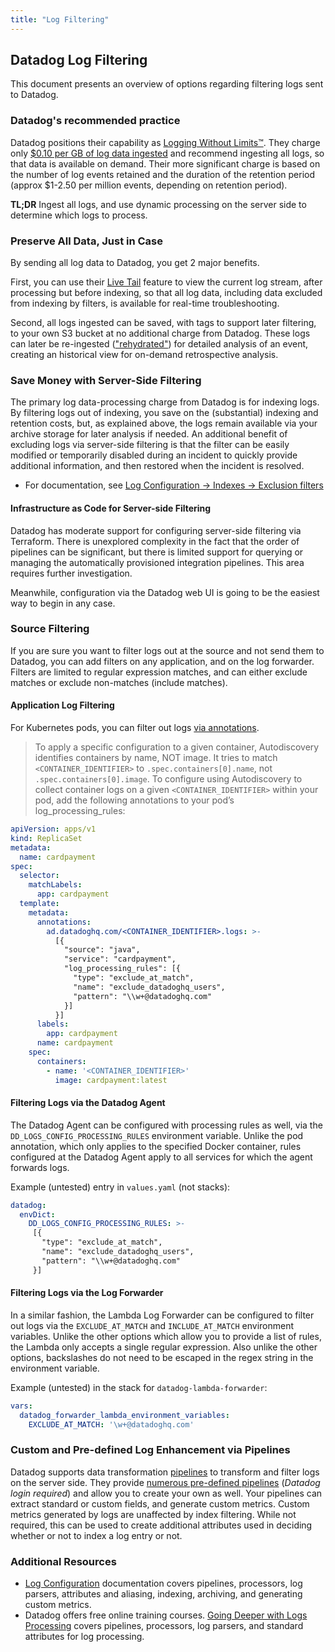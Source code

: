 ```yaml
---
title: "Log Filtering"
---
```


## Datadog Log Filtering

This document presents an overview of options regarding filtering logs sent to Datadog.
### Datadog's recommended practice
Datadog positions their capability as [Logging Without Limits™](https://www.datadoghq.com/blog/logging-without-limits). They charge only [$0.10 per GB of log data ingested](https://www.datadoghq.com/pricing/?product=log-management#products) and recommend ingesting all logs, so that data is available on demand. Their more significant charge is based on the number of log events retained and the duration of the retention period (approx $1-2.50 per million events, depending on retention period).

**TL;DR** Ingest all logs, and use dynamic processing on the server side to determine which logs to process.

### Preserve All Data, Just in Case
By sending all log data to Datadog, you get 2 major benefits.

First, you can use their [Live Tail](https://docs.datadoghq.com/logs/explorer/live_tail/) feature to view the current log stream, after processing but before indexing, so that all log data, including data excluded from indexing by filters, is available for real-time troubleshooting.

Second, all logs ingested can be saved, with tags to support later filtering, to your own S3 bucket at no additional charge from Datadog. These logs can later be re-ingested (["rehydrated"](https://docs.datadoghq.com/logs/log_configuration/rehydrating)) for detailed analysis of an event, creating an historical view for on-demand retrospective analysis.
### Save Money with Server-Side Filtering
The primary log data-processing charge from Datadog is for indexing logs. By filtering logs out of indexing, you save on the (substantial) indexing and retention costs, but, as explained above, the logs remain available via your archive storage for later analysis if needed. An additional benefit of excluding logs via server-side filtering is that the filter can be easily modified or temporarily disabled during an incident to quickly provide additional information, and then restored when the incident is resolved.

- For documentation, see [Log Configuration -> Indexes -> Exclusion filters](https://docs.datadoghq.com/logs/log_configuration/indexes/#exclusion-filters)

#### Infrastructure as Code for Server-side Filtering
Datadog has moderate support for configuring server-side filtering via Terraform. There is unexplored complexity in the fact that the order of pipelines can be significant, but there is limited support for querying or managing the automatically provisioned integration pipelines. This area requires further investigation.

Meanwhile, configuration via the Datadog web UI is going to be the easiest way to begin in any case.
### Source Filtering
If you are sure you want to filter logs out at the source and not send them to Datadog, you can add filters on any application, and on the log forwarder. Filters are limited to regular expression matches, and can either exclude matches or exclude non-matches (include matches).

#### Application Log Filtering
For Kubernetes pods, you can filter out logs [via annotations](https://docs.datadoghq.com/agent/logs/advanced_log_collection?tab=kubernetes).

> To apply a specific configuration to a given container, Autodiscovery identifies containers by name, NOT image. It tries to match `<CONTAINER_IDENTIFIER>` to `.spec.containers[0].name`, not `.spec.containers[0].image`. To configure using Autodiscovery to collect container logs on a given `<CONTAINER_IDENTIFIER>` within your pod, add the following annotations to your pod’s log_processing_rules:

```yaml
apiVersion: apps/v1
kind: ReplicaSet
metadata:
  name: cardpayment
spec:
  selector:
    matchLabels:
      app: cardpayment
  template:
    metadata:
      annotations:
        ad.datadoghq.com/<CONTAINER_IDENTIFIER>.logs: >-
          [{
            "source": "java",
            "service": "cardpayment",
            "log_processing_rules": [{
              "type": "exclude_at_match",
              "name": "exclude_datadoghq_users",
              "pattern": "\\w+@datadoghq.com"
            }]
          }]
      labels:
        app: cardpayment
      name: cardpayment
    spec:
      containers:
        - name: '<CONTAINER_IDENTIFIER>'
          image: cardpayment:latest
```

#### Filtering Logs via the Datadog Agent
The Datadog Agent can be configured with processing rules as well, via the `DD_LOGS_CONFIG_PROCESSING_RULES` environment variable.  Unlike the pod annotation, which only applies to the specified Docker container, rules configured at the Datadog Agent apply to all services for which the agent forwards logs.

Example (untested) entry in `values.yaml` (not stacks):

```yaml
datadog:
  envDict:
    DD_LOGS_CONFIG_PROCESSING_RULES: >-
     [{
       "type": "exclude_at_match",
       "name": "exclude_datadoghq_users",
       "pattern": "\\w+@datadoghq.com"
     }]
```
#### Filtering Logs via the Log Forwarder

In a similar fashion, the Lambda Log Forwarder can be configured to filter out logs via the `EXCLUDE_AT_MATCH` and `INCLUDE_AT_MATCH` environment variables. Unlike the other options which allow you to provide a list of rules, the Lambda only accepts a single regular expression. Also unlike the other options, backslashes do not need to be escaped in the regex string in the environment variable.

Example (untested) in the stack for `datadog-lambda-forwarder`:

```yaml
vars:
  datadog_forwarder_lambda_environment_variables:
    EXCLUDE_AT_MATCH: '\w+@datadoghq.com'
```
### Custom and Pre-defined Log Enhancement via Pipelines
Datadog supports data transformation [pipelines](https://docs.datadoghq.com/logs/log_configuration/pipelines) to transform and filter logs on the server side. They provide [numerous pre-defined pipelines](https://app.datadoghq.com/logs/pipelines/pipeline/library) (_Datadog login required_) and allow you to create your own as well. Your pipelines can extract standard or custom fields, and generate custom metrics. Custom metrics generated by logs are unaffected by index filtering. While not required, this can be used to create additional attributes used in deciding whether or not to index a log entry or not.


### Additional Resources
- [Log Configuration](https://docs.datadoghq.com/logs/log_configuration/) documentation covers pipelines, processors, log parsers, attributes and aliasing, indexing, archiving, and generating custom metrics.
- Datadog offers free online training courses. [Going Deeper with Logs Processing](https://learn.datadoghq.com/courses/going-deeper-with-logs-processing) covers pipelines, processors, log parsers, and standard attributes for log processing.

